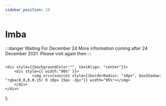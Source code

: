 ```yaml
---
sidebar_position: 10
---
```


# Imba


:::danger Waiting For December 24
More information coming after 24 December 2021. Please visit again then
:::

<Image source="https://d1csarkz8obe9u.cloudfront.net/posterpreviews/merry-christmas-logo-design-template-bbb470a4ca116bc6f6a9aa2b2cfab9b4_screen.jpg?ts=1601407043"/>



    <div style={{backgroundColor:"", textAlign: "center"}}>
        <div style={{ width:"90%" }}>
                <img src={source} style={{borderRadius: "10px", boxShadow: "rgba(0,0,0,0.15) 0 10px 15px -3px"}} width="95%"></img> 
        </div>
    </div>
 
);